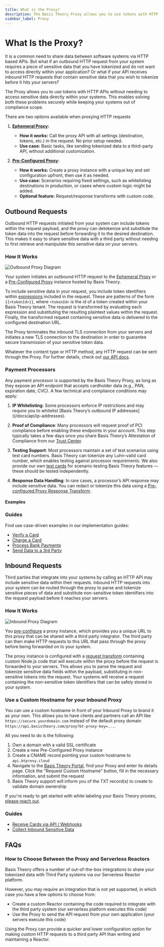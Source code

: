 ```yaml
---
title: What is the Proxy?
description: The Basis Theory Proxy allows you to use tokens with HTTP APIs without needing to access sensitive data directly within your systems. This enables solving both these problems securely while keeping your systems out of compliance scope.
sidebar_label: Proxy
---
```



# What Is the Proxy?

It is a common need to share data between software systems via HTTP based APIs. But what if an outbound HTTP request from your system
requires a piece of sensitive data that you have tokenized and do not want to access directly within your application?
Or what if your API receives inbound HTTP requests that contain sensitive data that you wish to tokenize before it hits your servers?

The Proxy allows you to use tokens with HTTP APIs without needing to access sensitive data directly within your systems.
This enables solving both these problems securely while keeping your systems out of compliance scope.

There are two options available when proxying HTTP requests

1. **[Ephemeral Proxy](/docs/api/proxies/ephemeral-proxy):**
   - **How it works:** Call the proxy API with all settings (destination, tokens, etc.) in the request. No prior setup needed.
   - **Use case:** Basic tasks, like sending tokenized data to a third-party API, without additional customization.

2. **[Pre-Configured Proxy](/docs/api/proxies/pre-configured-proxies):**
   - **How it works:** Create a proxy instance with a unique key and set configuration upfront, then use it as needed.
   - **Use case:** Scenarios requiring fixed settings, such as whitelisting destinations in production, or cases where custom logic might be added.
   - **Optional feature:** Request/response transforms with custom code.

## Outbound Requests

Outbound HTTP requests initiated from your system can include tokens within the request payload, and the proxy
can detokenize and substitute the token data into the request before forwarding it to the desired destination.
This makes it easy to share sensitive data with a third party without needing to first retrieve and manipulate this sensitive data on your servers.

### How It Works

![Outbound Proxy Diagram](/img/concepts/proxy-outbound.png)

Your system initiates an outbound HTTP request to the [Ephemeral Proxy](/docs/api/proxies/ephemeral-proxy)
or a [Pre-Configured Proxy](/docs/api/proxies/pre-configured-proxies) instance hosted by Basis Theory.

To include sensitive data in your request, you include token identifiers within [expressions](/docs/expressions) included in the request.
These are patterns of the form `{{<tokenId>}}`, where `<tokenId>` is the id of a token created within your Basis Theory tenant.
The request is transformed by evaluating each expression and substituting the resulting plaintext values within the request.
Finally, the transformed request containing sensitive data is delivered to the configured destination URL.

The Proxy terminates the inbound TLS connection from your servers and initiates a new TLS connection to the destination in order to
guarantee secure transmission of your sensitive token data.

Whatever the content type or HTTP method, any HTTP request can be sent through the Proxy.
For further details, check out [our API docs](/docs/api/proxies).

### Payment Processors

Any payment processor is supported by the Basis Theory Proxy, as long as they expose an API endpoint that accepts cardholder data (e.g., PAN, expiration date, CVC). A few technical and compliance conditions may apply:

1. **IP Whitelisting**: Some processors enforce IP restrictions and may require you to whitelist [Basis Theory’s outbound IP addresses]((/docs/api/ip-addresses).

2. **Proof of Compliance**: Many processors will request proof of PCI compliance before enabling these endpoints in your account. This step typically takes a few days once you share Basis Theory’s Attestation of Compliance from our [Trust Center](https://trust.basistheory.com).

3. **Testing Support**: Most processors maintain a set of test scenarios using test card numbers. Basis Theory can tokenize any Luhn-valid card number, which enables testing against processor requirements. We also provide our own [test cards](/docs/api/testing) for scenario-testing Basis Theory features — these should be tested independently.

4. **Response Data Handling**: In rare cases, a processor’s API response may include sensitive data. You can redact or tokenize this data using a [Pre-configured Proxy Response Transform](/docs/api/proxies/pre-configured-proxies#response-transforms).

#### Examples

<GenericProxyExamplesSection />

### Guides

Find use case-driven examples in our implementation guides:

- [Verify a Card](/docs/card-payments/verify-card)
- [Charge a Card](/docs/card-payments/charge-card)
- [Process Bank Payments](/docs/guides/banks/process-bank-payments)
- [Send Data to a 3rd Party](/docs/guides/share/send-data-to-third-party)

## Inbound Requests

Third parties that integrate into your systems by calling an HTTP API may include sensitive data within their requests.
Inbound HTTP requests into your system can be routed through the proxy to parse and tokenize sensitive pieces of data
and substitute non-sensitive token identifiers into the request payload before it reaches your servers.

### How It Works

![Inbound Proxy Diagram](/img/concepts/proxy-inbound.png)

You [pre-configure](/docs/api/proxies/pre-configured-proxies) a proxy instance, which provides you a unique URL to this
proxy that can be shared with a third party integrator. The third party can then make HTTP requests to this URL that pass
through the proxy before being forwarded on to your system.

The proxy instance is configured with a [request transform](/docs/api/proxies/pre-configured-proxies#request-transforms) containing
custom Node.js code that will execute within the proxy before the request is forwarded to your servers. This allows you to parse the request
and tokenize sensitive data fields within the payload, substituting in non-sensitive tokens into the request. Your systems will receive a request
containing the non-sensitive token identifiers that can be safely stored in your system.

### Use a Custom Hostname for your Inbound Proxy

You can use a custom hostname in front of your Inbound Proxy to brand it as your own. This allows you to have clients and partners call an API like `https://secure.yourdomain.com` instead of the default proxy domain `https://api.basistheory.com/proxy?bt-proxy-key=...`.

All you need to do is the following:

1. Own a domain with a valid SSL certificate
2. Create a new Pre-Configured Proxy instance
3. Create a CNAME record pointing your custom hostname to `api.btproxy.cloud`
4. Navigate to the [Basis Theory Portal](https://portal.basistheory.com/proxies), find your Proxy and enter its details page. Click the "Request Custom Hostname" button, fill in the necessary information, and submit the request
5. Basis Theory support will inform you of the TXT record(s) to create to validate domain ownership

<Alert>If you're ready to get started with white labeling your Basis Theory proxies, <a href="https://basistheory.com/contact"> please reach out</a>.</Alert>

### Guides

- [Receive Cards via API / Webhooks](/docs/card-payments/receive-cards-api)
- [Collect Inbound Sensitive Data](/docs/guides/collect/collect-inbound-sensitive-data)

## FAQs

### How to Choose Between the Proxy and Serverless Reactors

Basis Theory offers a number of out-of-the-box integrations to share your tokenized data with Third Party systems via our Serverless Reactor platform.

However, you may require an integration that is not yet supported, in which case you have a few options to choose from:

- Create a custom Reactor containing the code required to integrate with the third party system (our serverless platform executes this code)
- Use the Proxy to send the API request from your own application (your servers execute this code)

Using the Proxy can provide a quicker and lower configuration option for making custom HTTP requests to a third party API than writing and maintaining a Reactor.
